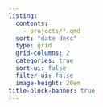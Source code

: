 ```yaml
---
listing:
  contents:
    - projects/*.qmd
  sort: "date desc"
  type: grid
  grid-columns: 2
  categories: true
  sort-ui: false
  filter-ui: false
  image-height: 20em
title-block-banner: true
--- 
```


